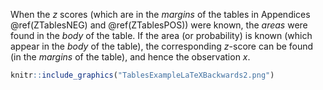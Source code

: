 

When the $z$ scores (which are in the *margins* of the tables in Appendices \@ref(ZTablesNEG) and \@ref(ZTablesPOS)) were known, the *areas* were found in the *body* of the table.
If the area (or probability) is known (which appear in the *body* of the table), the corresponding $z$-score can be found (in the *margins* of the table), and hence the observation $x$.

```r
knitr::include_graphics("TablesExampleLaTeXBackwards2.png")
```


